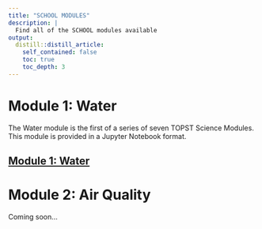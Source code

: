 ```yaml
---
title: "SCHOOL MODULES"
description: |
  Find all of the SCHOOL modules available
output:
  distill::distill_article:
    self_contained: false
    toc: true
    toc_depth: 3
---
```


# Module 1: Water
The Water module is the first of a series of seven TOPST Science Modules. This module is provided in a Jupyter Notebook format.
<h2>[Module 1: Water](content/module1-water.html)</h2>

# Module 2: Air Quality
Coming soon...
